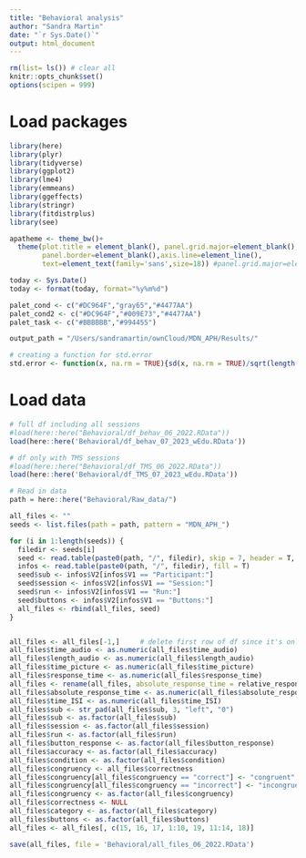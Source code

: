 ```yaml
---
title: "Behavioral analysis"
author: "Sandra Martin"
date: "`r Sys.Date()`"
output: html_document
---
```



```r
rm(list= ls()) # clear all 
knitr::opts_chunk$set()
options(scipen = 999)
```

# Load packages
```r
library(here)
library(plyr)
library(tidyverse)
library(ggplot2)
library(lme4)
library(emmeans)
library(ggeffects)
library(stringr)
library(fitdistrplus)
library(see)
```


```r
apatheme <- theme_bw()+
  theme(plot.title = element_blank(), panel.grid.major=element_blank(), panel.grid.minor=element_blank(),
        panel.border=element_blank(),axis.line=element_line(),
        text=element_text(family='sans',size=18)) #panel.grid.major=element_blank(),

today <- Sys.Date()
today <- format(today, format="%y%m%d")

palet_cond <- c("#DC964F","gray65","#4477AA")
palet_cond2 <- c("#DC964F","#009E73","#4477AA")
palet_task <- c("#BBBBBB","#994455")

output_path = "/Users/sandramartin/ownCloud/MDN_APH/Results/"

# creating a function for std.error
std.error <- function(x, na.rm = TRUE){sd(x, na.rm = TRUE)/sqrt(length(x[!is.na(x)]))}
```

# Load data
```r
# full df including all sessions
#load(here::here("Behavioral/df_behav_06_2022.RData"))
load(here::here('Behavioral/df_behav_07_2023_wEdu.RData'))

# df only with TMS sessions
#load(here::here("Behavioral/df_TMS_06_2022.RData"))
load(here::here('Behavioral/df_TMS_07_2023_wEdu.RData'))
```

```r
# Read in data
path = here::here("Behavioral/Raw_data/")

all_files <- ""
seeds <- list.files(path = path, pattern = "MDN_APH_")

for (i in 1:length(seeds)) {
  filedir <- seeds[i]
  seed <- read.table(paste0(path, "/", filedir), skip = 7, header = T, sep = "\t", na.strings = "NaN")
  infos <- read.table(paste0(path, "/", filedir), fill = T)
  seed$sub <- infos$V2[infos$V1 == "Participant:"]
  seed$session <- infos$V2[infos$V1 == "Session:"]
  seed$run <- infos$V2[infos$V1 == "Run:"]
  seed$buttons <- infos$V2[infos$V1 == "Buttons:"]
  all_files <- rbind(all_files, seed)
}


all_files <- all_files[-1,]     # delete first row of df since it's only NAs
all_files$time_audio <- as.numeric(all_files$time_audio)
all_files$length_audio <- as.numeric(all_files$length_audio)
all_files$time_picture <- as.numeric(all_files$time_picture)
all_files$response_time <- as.numeric(all_files$response_time)
all_files <- rename(all_files, absolute_response_time = relative_response_time)
all_files$absolute_response_time <- as.numeric(all_files$absolute_response_time)
all_files$time_ISI <- as.numeric(all_files$time_ISI)
all_files$sub <- str_pad(all_files$sub, 3, "left", "0")
all_files$sub <- as.factor(all_files$sub)
all_files$session <- as.factor(all_files$session)
all_files$run <- as.factor(all_files$run)
all_files$button_response <- as.factor(all_files$button_response)
all_files$accuracy <- as.factor(all_files$accuracy)
all_files$condition <- as.factor(all_files$condition)
all_files$congruency <- all_files$correctness
all_files$congruency[all_files$congruency == "correct"] <- "congruent"
all_files$congruency[all_files$congruency == "incorrect"] <- "incongruent"
all_files$congruency <- as.factor(all_files$congruency)
all_files$correctness <- NULL
all_files$category <- as.factor(all_files$category)
all_files$buttons <- as.factor(all_files$buttons)
all_files <- all_files[, c(15, 16, 17, 1:10, 19, 11:14, 18)]

save(all_files, file = 'Behavioral/all_files_06_2022.RData')

```